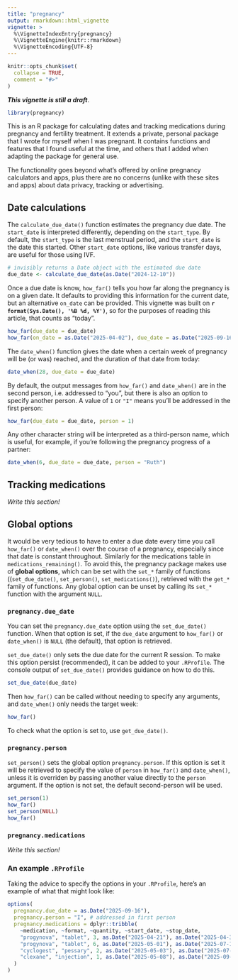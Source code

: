 ```yaml
---
title: "pregnancy"
output: rmarkdown::html_vignette
vignette: >
  %\VignetteIndexEntry{pregnancy}
  %\VignetteEngine{knitr::rmarkdown}
  %\VignetteEncoding{UTF-8}
---
```


```r
knitr::opts_chunk$set(
  collapse = TRUE,
  comment = "#>"
)
```

***This vignette is still a draft***.

```r
library(pregnancy)
```

This is an R package for calculating dates and tracking medications during pregnancy and fertility treatment. 
It extends a private, personal package that I wrote for myself when I was pregnant.
It contains functions and features that I found useful at the time, 
and others that I added when adapting the package for general use.

The functionality goes beyond what's offered by online pregnancy calculators and apps, 
plus there are no concerns (unlike with these sites and apps) about data privacy, tracking or advertising.

## Date calculations

The `calculate_due_date()` function estimates the pregnancy due date. 
The `start_date` is interpreted differently, depending on the `start_type`. 
By default, the `start_type` is the last menstrual period, and the `start_date` is the date this started.
Other `start_date` options, like various transfer days, are useful for those using IVF.

```r
# invisibly returns a Date object with the estimated due date
due_date <- calculate_due_date(as.Date("2024-12-10"))
```

Once a due date is know, `how_far()` tells you how far along the pregnancy is on a given date.
It defaults to providing this information for the current date, 
but an alternative `on_date` can be provided. 
This vignette was built on **`r format(Sys.Date(), '%B %d, %Y')`**, 
so for the purposes of reading this article, that counts as "today".

```r
how_far(due_date = due_date)
how_far(on_date = as.Date("2025-04-02"), due_date = as.Date("2025-09-16"))
```

The `date_when()` function gives the date when a certain week of pregnancy will be (or was) reached,
and the duration of that date from today:

```r
date_when(28, due_date = due_date)
```

By default, the output messages from `how_far()` and `date_when()` are in the second person, i.e. addressed to "you",
but there is also an option to specify another person.
A value of `1` or `"I"` means you'll be addressed in the first person:

```r
how_far(due_date = due_date, person = 1)
```

Any other character string will be interpreted as a third-person name,
which is useful, for example, if you're following the pregnancy progress of a partner:


```r
date_when(6, due_date = due_date, person = "Ruth")
```

## Tracking medications

*Write this section!*

## Global options

It would be very tedious to have to enter a due date every time you call `how_far()` or `date_when()` over the course of a pregnancy, especially since that date is constant throughout. 
Similarly for the medications table in `medications_remaining()`.
To avoid this, the pregnancy package makes use of **global options**, 
which can be set with the `set_*` family of functions ((`set_due_date()`, `set_person()`, `set_medications()`), 
retrieved with the `get_*` family of functions.
Any global option can be unset by calling its `set_*` function with the argument `NULL`.

### `pregnancy.due_date`

You can set the `pregnancy.due_date` option using the `set_due_date()` function.
When that option is set, if the `due_date` argument to `how_far()` or `date_when()` is `NULL` (the default),
that option is retrieved. 

`set_due_date()` only sets the due date for the current R session. 
To make this option persist (recommended), it can be added to your `.RProfile`. 
The console output of `set_due_date()` provides guidance on how to do this.

```r
set_due_date(due_date)
```

Then `how_far()` can be called without needing to specify any arguments, 
and `date_when()` only needs the target week:

```r
how_far()
```

To check what the option is set to, use `get_due_date()`.

### `pregnancy.person`

`set_person()` sets the global option `pregnancy.person`. 
If this option is set it will be retrieved to specify the value of `person` in `how_far()` and `date_when()`,
unless it is overriden by passing another value directly to the `person` argument. 
If the option is not set, the default second-person will be used.

```r
set_person(1)
how_far()
set_person(NULL)
how_far()
```

### `pregnancy.medications`

*Write this section!*

### An example `.RProfile`

Taking the advice to specify the options in your `.RProfile`, 
here's an example of what that might look like:

``` r
options(
  pregnancy.due_date = as.Date("2025-09-16"),
  pregnancy.person = "I", # addressed in first person
  pregnancy.medications = dplyr::tribble(
    ~medication, ~format, ~quantity, ~start_date, ~stop_date,
    "progynova", "tablet", 3, as.Date("2025-04-21"), as.Date("2025-04-30"),
    "progynova", "tablet", 6, as.Date("2025-05-01"), as.Date("2025-07-11"),
    "cyclogest", "pessary", 2, as.Date("2025-05-03"), as.Date("2025-07-11"),
    "clexane", "injection", 1, as.Date("2025-05-08"), as.Date("2025-09-05")
  )
)
```

